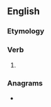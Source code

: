 ==English==

===Etymology===
{{suffix|en|anticipate|eth}}

===Verb===
{{head|en|verb form}}

# {{en-archaic third-person singular of|anticipate}}

===Anagrams===
* {{anagrams|en|a=aacehiinpttt|antipathetic}}